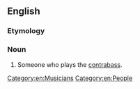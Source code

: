 ==English==

===Etymology===
{{suffix|en|contrabass|ist}}

===Noun===
{{en-noun}}

# Someone who plays the [[contrabass]].

[[Category:en:Musicians]]
[[Category:en:People]]